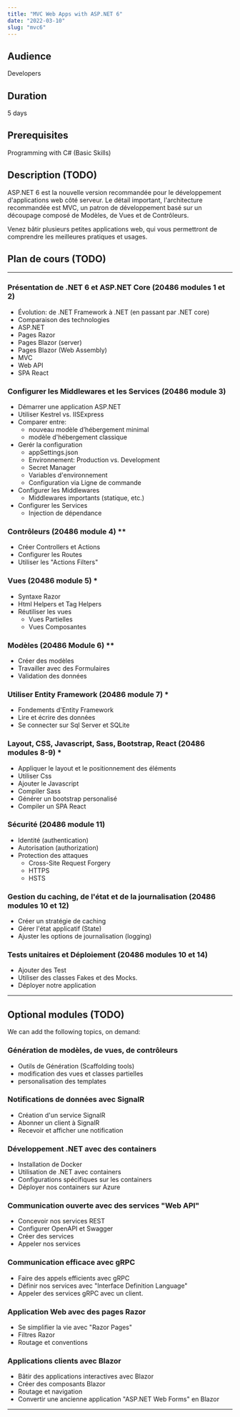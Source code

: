 ```yaml
---
title: "MVC Web Apps with ASP.NET 6"
date: "2022-03-10"
slug: "mvc6"
---
```


## Audience

Developers

## Duration

5 days

## Prerequisites

Programming with C# (Basic Skills)

## Description (TODO)

ASP.NET 6 est la nouvelle version recommandée pour le développement d'applications web côté serveur. Le détail important, l'architecture recommandée est MVC, un patron de développement basé sur un découpage composé de Modèles, de Vues et de Contrôleurs.

Venez bâtir plusieurs petites applications web, qui vous permettront de comprendre les meilleures pratiques et usages.

## Plan de cours (TODO)

---

### Présentation de .NET 6 et ASP.NET Core (20486 modules 1 et 2)

- Évolution: de .NET Framework à .NET (en passant par .NET core)
- Comparaison des technologies
- ASP.NET
- Pages Razor
- Pages Blazor (server)
- Pages Blazor (Web Assembly)
- MVC
- Web API
- SPA React

### Configurer les Middlewares et les Services (20486 module 3)

- Démarrer une application ASP.NET
- Utiliser Kestrel vs. IISExpress
- Comparer entre:
  - nouveau modèle d’hébergement minimal
  - modèle d'hébergement classique
- Gerér la configuration
  - appSettings.json
  - Environnement: Production vs. Development
  - Secret Manager
  - Variables d'environnement
  - Configuration via Ligne de commande
- Configurer les Middlewares
  - Middlewares importants (statique, etc.)
- Configurer les Services
  - Injection de dépendance

### Contrôleurs (20486 module 4) \*\*

- Créer Controllers et Actions
- Configurer les Routes
- Utiliser les "Actions Filters"

### Vues (20486 module 5) \*

- Syntaxe Razor
- Html Helpers et Tag Helpers
- Réutiliser les vues
  - Vues Partielles
  - Vues Composantes

### Modèles (20486 Module 6) \*\*

- Créer des modèles
- Travailler avec des Formulaires
- Validation des données

### Utiliser Entity Framework (20486 module 7) \*

- Fondements d'Entity Framework
- Lire et écrire des données
- Se connecter sur Sql Server et SQLite

### Layout, CSS, Javascript, Sass, Bootstrap, React (20486 modules 8-9) \*

- Appliquer le layout et le positionnement des éléments
- Utiliser Css
- Ajouter le Javascript
- Compiler Sass
- Générer un bootstrap personalisé
- Compiler un SPA React

### Sécurité (20486 module 11)

- Identité (authentication)
- Autorisation (authorization)
- Protection des attaques
  - Cross-Site Request Forgery
  - HTTPS
  - HSTS

### Gestion du caching, de l'état et de la journalisation (20486 modules 10 et 12)

- Créer un stratégie de caching
- Gérer l'état applicatif (State)
- Ajuster les options de journalisation (logging)

### Tests unitaires et Déploiement (20486 modules 10 et 14)

- Ajouter des Test
- Utiliser des classes Fakes et des Mocks.
- Déployer notre application

---

## Optional modules (TODO)

We can add the following topics, on demand:

### Génération de modèles, de vues, de contrôleurs

- Outils de Génération (Scaffolding tools)
- modification des vues et classes partielles
- personalisation des templates

### Notifications de données avec SignalR

- Création d'un service SignalR
- Abonner un client à SignalR
- Recevoir et afficher une notification

### Développement .NET avec des containers

- Installation de Docker
- Utilisation de .NET avec containers
- Configurations spécifiques sur les containers
- Déployer nos containers sur Azure

### Communication ouverte avec des services "Web API"

- Concevoir nos services REST
- Configurer OpenAPI et Swagger
- Créer des services
- Appeler nos services

### Communication efficace avec gRPC

- Faire des appels efficients avec gRPC
- Définir nos services avec "Interface Definition Language"
- Appeler des services gRPC avec un client.

### Application Web avec des pages Razor

- Se simplifier la vie avec "Razor Pages"
- Filtres Razor
- Routage et conventions

### Applications clients avec Blazor

- Bâtir des applications interactives avec Blazor
- Créer des composants Blazor
- Routage et navigation
- Convertir une ancienne application "ASP.NET Web Forms" en Blazor

---

##
